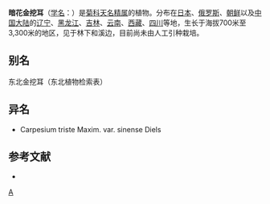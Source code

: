 {{Speciesbox 
| taxon = Carpesium triste
| authority = Maxim.
| image = Carpesium triste 1.JPG
| subdivision_ranks =[[变种|变种]]
| subdivision =
* 暗花金挖耳 ''C. t.'' var. ''triste''
* [[毛暗花金挖耳|毛暗花金挖耳]] ''C. t.'' var. ''sinense''
}}

'''暗花金挖耳'''（[[学名|学名]]：{{lang|la|''Carpesium triste''}}）是[[菊科|菊科]][[天名精属|天名精属]]的植物。分布在[[日本|日本]]、[[俄罗斯|俄罗斯]]、[[朝鲜|朝鲜]]以及[[中国大陆|中国大陆]]的[[辽宁|辽宁]]、[[黑龙江|黑龙江]]、[[吉林|吉林]]、[[云南|云南]]、[[西藏|西藏]]、[[四川|四川]]等地，生长于海拔700米至3,300米的地区，见于林下和溪边，目前尚未由人工引种栽培。

== 别名 ==
东北金挖耳（东北植物检索表）

== 异名 ==
* Carpesium triste Maxim. var. sinense Diels

== 参考文献 ==
<div class="references-small">
* {{cite web| url =http://www.bioinfo.cn/db05/KmzwSpecies.php?action=view&id=4335| title =暗花金挖耳（原变种）| work =《中国高等植物数据库全库》| publisher =中国科学院微生物研究所| author =昆明植物研究所| accessdate =2009-02-25| deadurl =yes| archiveurl =https://web.archive.org/web/20160305032658/http://www.bioinfo.cn/db05/KmzwSpecies.php?action=view&id=4335| archivedate =2016-03-05}}
</div>
{{Taxonbar|from=Q11090411}}

[[Category:天名精属|A]]


{{植物小作品}}